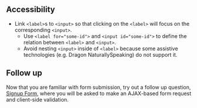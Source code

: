 ## Accessibility

- Link `<label>`s to `<input>` so that clicking on the `<label>` will focus on the corresponding `<input>`.
  - Use `<label for="some-id">` and `<input id="some-id">` to define the relation between `<label>` and `<input>`.
  - Avoid nesting `<input>` inside of `<label>` because some assistive technologies (e.g. Dragon NaturallySpeaking) do not support it.

## Follow up

Now that you are familiar with form submission, try out a follow up question, [Signup Form](/questions/user-interface/signup-form), where you will be asked to make an AJAX-based form request and client-side validation.
